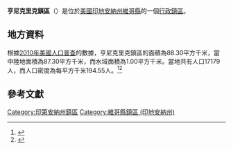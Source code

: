{{noteTA
|G1=USState
|G2=地名
|G3=Unit
}}
{{Infobox settlement
|official_name            = 亨尼克里克鎮區
|native_name = Honey Creek Township
|settlement_type          = [[行政鎮區|行政鎮區]]
|image_skyline            = 
|imagesize                = 
|image_map                = Map highlighting Honey Creek Township, Vigo County, Indiana.svg
|mapsize                  = 250px
|pushpin_map  =USA Indiana
|pushpin_label = 亨尼克里克鎮區
|pushpin_label_position   = top
|pushpin_map_caption      = 亨尼克里克鎮區在印地安納州的位置
|subdivision_type         = [[世界政區索引|國家]]
|subdivision_type1        = [[美国州份|州份]]
|subdivision_type2        = [[印地安納州行政区划|縣]]
|subdivision_name         = [[美国|美国]]
|subdivision_name1        = [[印地安納州|印地安納州]]
|subdivision_name2        = [[維哥縣_(印地安納州)|維哥縣]]
|elevation_ft             = 492
|elevation_m              = 150
|timezone                 = [[北美东部時區|北美东部時區]]
|area_total_km2           = 88.30
|area_land_km2            = 87.30
|area_water_km2           = 1.00
|area_total_sq_mi         = 
|area_land_sq_mi          = 
|area_water_sq_mi         = 
|population_as_of         = [[2010年美國人口普查|2010]]
|population_footnotes     = 
|population_total         = 17179
|population_density_km2   = auto
|population_density_sq_mi = auto
|utc_offset               = -5
|coordinates              = {{coord|39|23|36|N|87|24|25|W|type:city_region:US-AL_source:GNS-enwiki|display=inline,title}}
| coor_pinpoint           = 
| coordinates_footnotes   = 
|timezone_DST             = EDT
|utc_offset_DST           = -4
|postal_code_type         = [[美國郵區編號|郵區編號]]
|postal_code              = 47802, 47803
|area_code                = {{link-en|电话区号812|Area code 812|812}}
|blank_name = [[地名信息系统|GNIS ID]]
|blank_info = 453417
}}
'''亨尼克里克鎮區'''（{{lang-en|Honey Creek Township}}）是位於[[美國|美國]][[印地安納州|印地安納州]][[維哥縣_(印地安納州)|維哥縣]]的一個[[行政鎮區|行政鎮區]]。

== 地方資料 ==
根據[[2010年美國人口普查|2010年美國人口普查]]的數據，亨尼克里克鎮區的面積為88.30平方千米，當中陸地面積為87.30平方千米，而水域面積為1.00平方千米。當地共有人口17179人，而人口密度為每平方千米194.55人。<ref name="GR8">{{cite web|url=http://factfinder2.census.gov|publisher=[[美国人口调查局|美国人口调查局]]|accessdate=2011-05-14|title=American FactFinder|archive-date=2013-09-11|archive-url=https://web.archive.org/web/20130911234518/http://factfinder2.census.gov/|dead-url=no}}</ref><ref>{{cite web|url=https://www.citypopulation.de/en/usa/indiana/admin/|title=USA: Indiana (Counties and Townships) - City Population|access-date=2020-08-31|archive-date=2020-04-22|archive-url=https://web.archive.org/web/20200422090607/https://www.citypopulation.de/en/usa/indiana/admin/}}</ref>

== 參考文獻 ==
{{reflist}}

{{維哥縣 (印地安納州)}}

{{DEFAULTSORT:Honey Creek Township}}
[[Category:印第安納州鎮區|Category:印第安納州鎮區]]
[[Category:維哥縣鎮區_(印地安納州)|Category:維哥縣鎮區 (印地安納州)]]

{{Indiana-geo-stub}}